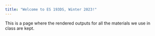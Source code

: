 ```yaml
---
title: "Welcome to ES 193DS, Winter 2023!"
---
```


This is a page where the rendered outputs for all the materials we use in class are kept. 
